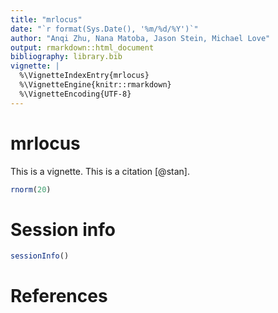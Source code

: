 ```yaml
---
title: "mrlocus"
date: "`r format(Sys.Date(), '%m/%d/%Y')`"
author: "Anqi Zhu, Nana Matoba, Jason Stein, Michael Love"
output: rmarkdown::html_document
bibliography: library.bib
vignette: |
  %\VignetteIndexEntry{mrlocus}
  %\VignetteEngine{knitr::rmarkdown}
  %\VignetteEncoding{UTF-8}
---
```


# mrlocus

This is a vignette. This is a citation [@stan].

```r
rnorm(20)
```

# Session info

```r
sessionInfo()
```

# References
